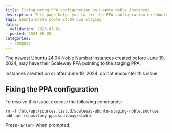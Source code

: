 ```yaml
---
title: Fixing wrong PPA configuration on Ubuntu Noble Instances
description: This page helps you to fix the PPA configuration on Ubuntu 24.04 Noble
tags: ubuntu-noble noble 24.04 ppa staging
dates:
  validation: 2025-07-01
  posted: 2024-06-20
categories:
  - compute
---
```


The newest Ubuntu 24.04 Noble Numbat Instances created before June 19, 2024, may have their Scaleway PPA pointing to the staging PPA.

<Message type="note">
  Instances created on or after June 19, 2024, do not encounter this issue.
</Message>

## Fixing the PPA configuration

To resolve this issue, execute the following commands:
```
rm -f /etc/apt/sources.list.d/scaleway-ubuntu-staging-noble.sources
add-apt-repository ppa:scaleway/stable
```
Press `<Enter>` when prompted.